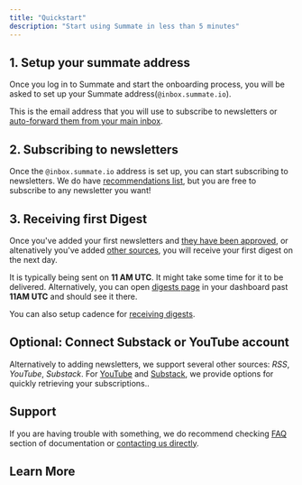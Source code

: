 ```yaml
---
title: "Quickstart"
description: "Start using Summate in less than 5 minutes"
---
```



## 1. Setup your summate address

Once you log in to Summate and start the onboarding process, you will be asked to set up your Summate address(`@inbox.summate.io`).

This is the email address that you will use to subscribe to newsletters or [auto-forward them from your main inbox](/essentials/auto-forwarding).

## 2. Subscribing to newsletters

Once the `@inbox.summate.io` address is set up, you can start subscribing to newsletters. We do have [recommendations list](/useful-links/ai), but you are free to subscribe to any newsletter you want!

## 3. Receiving first Digest

Once you've added your first newsletters and [they have been approved](/essentials/managing-newsletters#basic-concepts), or altenatively you've added [other sources](/essentials/other-sources), you will receive your first digest on the next day.

It is typically being sent on **11 AM UTC**. It might take some time for it to be delivered. Alternatively, you can open [digests page](https://summate.io/digests) in your dashboard past **11AM UTC** and should see it there.

You can also setup cadence for [receiving digests](/essentials/customizing-digests).

## Optional: Connect Substack or YouTube account

Alternatively to adding newsletters, we support several other sources: _RSS_, _YouTube_, _Substack_. For [YouTube](/integrations/youtube) and [Substack](/integrations/substack), we provide options for quickly retrieving your subscriptions..

## Support

If you are having trouble with something, we do recommend checking [FAQ](/faq) section of documentation or [contacting us directly](mailto:support@summate.io).

## Learn More

<BasicRecommendationCards />
